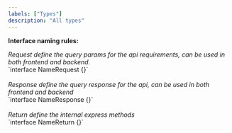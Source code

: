 ```yaml
---
labels: ["Types"]
description: "All types"
---
```


<p>
  <b>Interface naming rules:</b>
</p>

<div>
  <i>
    Request define the query params for the api requirements, can be used in
    both frontend and backend.
  </i>
</div>
`interface NameRequest {}`

<br />
<br />

<div>
  <i>
    Response define the query response for the api, can be used in both frontend
    and backend
  </i>
</div>
`interface NameResponse {}`

<br />
<br />

<div>
  <i>Return define the internal express methods</i>
</div>
`interface NameReturn {}`
